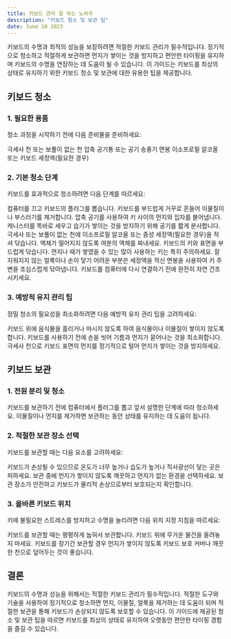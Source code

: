 ```yaml
---
title: 키보드 관리 잘 하는 노하우
description: "키보드 청소 및 보관 팁"
date: June 10 2023
---
```


키보드의 수명과 최적의 성능을 보장하려면 적절한 키보드 관리가 필수적입니다. 정기적으로 청소하고 적절하게 보관하면 먼지가 쌓이는 것을 방지하고 편안한 타이핑을 유지하며 키보드의 수명을 연장하는 데 도움이 될 수 있습니다. 이 가이드는 키보드를 최상의 상태로 유지하기 위한 키보드 청소 및 보관에 대한 유용한 팁을 제공합니다.

## 키보드 청소
### 1. 필요한 용품
청소 과정을 시작하기 전에 다음 준비물을 준비하세요:

극세사 천 또는 보풀이 없는 천
압축 공기통 또는 공기 송풍기
면봉
이소프로필 알코올 또는 키보드 세정액(필요한 경우)
### 2. 기본 청소 단계
키보드를 효과적으로 청소하려면 다음 단계를 따르세요:

컴퓨터를 끄고 키보드의 플러그를 뽑습니다.
키보드를 부드럽게 거꾸로 흔들어 이물질이나 부스러기를 제거합니다.
압축 공기를 사용하여 키 사이의 먼지와 입자를 불어냅니다. 캐니스터를 똑바로 세우고 습기가 쌓이는 것을 방지하기 위해 공기를 짧게 분사합니다.
극세사 또는 보풀이 없는 천에 이소프로필 알코올 또는 중성 세정액(필요한 경우)을 적셔 닦습니다. 액체가 떨어지지 않도록 여분의 액체를 짜내세요.
키보드의 키와 표면을 부드럽게 닦습니다. 먼지나 때가 쌓였을 수 있는 많이 사용하는 키는 특히 주의하세요.
잘 지워지지 않는 얼룩이나 손이 닿기 어려운 부분은 세정액을 적신 면봉을 사용하여 키 주변을 조심스럽게 닦아냅니다.
키보드를 컴퓨터에 다시 연결하기 전에 완전히 자연 건조시키세요.
### 3. 예방적 유지 관리 팁
정밀 청소의 필요성을 최소화하려면 다음 예방적 유지 관리 팁을 고려하세요:

키보드 위에 음식물을 흘리거나 마시지 않도록 하여 음식물이나 이물질이 쌓이지 않도록 합니다.
키보드를 사용하기 전에 손을 씻어 기름과 먼지가 묻어나는 것을 최소화합니다.
극세사 천으로 키보드 표면의 먼지를 정기적으로 털어 먼지가 쌓이는 것을 방지하세요.
## 키보드 보관
### 1. 전원 분리 및 청소
키보드를 보관하기 전에 컴퓨터에서 플러그를 뽑고 앞서 설명한 단계에 따라 청소하세요. 이물질이나 먼지를 제거하면 보관하는 동안 상태를 유지하는 데 도움이 됩니다.

### 2. 적절한 보관 장소 선택
키보드를 보관할 때는 다음 요소를 고려하세요:

키보드가 손상될 수 있으므로 온도가 너무 높거나 습도가 높거나 직사광선이 닿는 곳은 피하세요.
보관 중에 먼지가 쌓이지 않도록 깨끗하고 먼지가 없는 환경을 선택하세요.
보관 장소가 안전하고 키보드가 물리적 손상으로부터 보호되는지 확인합니다.
### 3. 올바른 키보드 위치
키에 불필요한 스트레스를 방지하고 수명을 늘리려면 다음 위치 지정 지침을 따르세요:

키보드를 보관할 때는 평평하게 눕혀서 보관합니다. 키보드 위에 무거운 물건을 올려놓지 마세요.
키보드를 장기간 보관할 경우 먼지가 쌓이지 않도록 키보드 보호 커버나 깨끗한 천으로 덮어두는 것이 좋습니다.
## 결론
키보드의 수명과 성능을 위해서는 적절한 키보드 관리가 필수적입니다. 적절한 도구와 기술을 사용하여 정기적으로 청소하면 먼지, 이물질, 얼룩을 제거하는 데 도움이 되며 적절한 보관을 통해 키보드가 손상되지 않도록 보호할 수 있습니다. 이 가이드에 제공된 청소 및 보관 팁을 따르면 키보드를 최상의 상태로 유지하여 오랫동안 편안한 타이핑 경험을 즐길 수 있습니다.